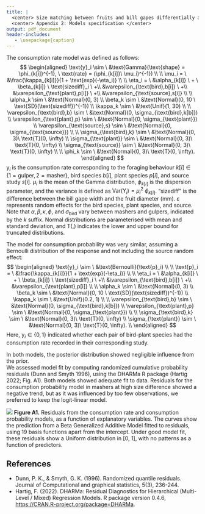 ```yaml
---
title: |
  <center> Size matching between fruits and bill gapes differentially affects gulper and masher frugivorous birds </center>
  <center> Appendix 2: Models specification </center>
output: pdf_document
header-includes:
   - \usepackage{caption}
---
```


The consumption rate model was defined as follows:  
$$
\begin{aligned}
\text{y}_i \sim \ &\text{Gamma}(\text{shape} = \phi_{k[i]}^{-1}, \ \text{rate} = (\phi_{k[i]}\ \mu_i)^{-1}) \\
\\
\mu_i = \ &\frac{\kappa_{k[i]}}{1 + \text{exp}(-\eta_i)} \\
\\
\eta_i = \ &\alpha_{k[i]} \ + \ \beta_{k[i]} \ \text{sizediff}_i \ +\\
&\varepsilon_{\text{bird},b[i]} \ +\\
&\varepsilon_{\text{plant},p[i]} \ +\\ 
&\varepsilon_{\text{source},s[i]} \\
\\
\alpha_k \sim \ &\text{Normal}(0, 3) \\
\beta_k \sim \ &\text{Normal}(0, 10 \ \text{SD}(\text{sizediff})^{-1}) \\
\kappa_k \sim \ &\text{Unif}(1, 30) \\
\\
\varepsilon_{\text{bird},b} \sim \ &\text{Normal}(0, \sigma_{\text{bird},k[b]}) \\
\varepsilon_{\text{plant},p} \sim \ &\text{Normal}(0, \sigma_{\text{plant}}) \\
\varepsilon_{\text{source},s} \sim \ &\text{Normal}(0, \sigma_{\text{source}}) \\
\\
\sigma_{\text{bird},k} \sim \ &\text{Normal}(0, 3)\ \text{T}(0, \infty) \\
\sigma_{\text{plant}} \sim \ &\text{Normal}(0, 3)\ \text{T}(0, \infty) \\
\sigma_{\text{source}} \sim \ &\text{Normal}(0, 3)\ \text{T}(0, \infty) \\
\\
\phi_k \sim \ &\text{Normal}(0, 3)\ \text{T}(0, \infty).
\end{aligned}
$$
$\text{y}_i$ is the consumption rate corresponding to the foraging behaviour $k[i] \in \{1 = \text{gulper}, 2 = \text{masher}\}$, bird species $b[i]$, plant species $p[i]$, and source study $s[i]$. $\mu_i$ is the mean of the Gamma distribution, $\phi_{k[i]}$ is the dispersion parameter, and the variance is defined as $\text{Var}(\text{Y}_i) = \mu_i^2 \ \phi_{k[i]}$. "sizediff" is the difference between the bill gape width and the fruit diameter (mm). $\varepsilon$ represents random effects for the bird species, plant species, and source. Note that $\alpha, \beta, \kappa, \phi,\ \text{and}\  \sigma_{\text{bird}}$ vary between mashers and gulpers, indicated by the $k$ suffix. Normal distributions are parameterised with mean and standard deviation, and T(,) indicates the lower and upper bound for truncated distributions.  
  
The model for consumption probability was very similar, assuming a Bernoulli distribution of the response and not including the source random effect:
$$
\begin{aligned}
\text{y}_i \sim \ &\text{Bernoulli}(\text{p}_i) \\
\\
\text{p}_i = \ &\frac{\kappa_{k[i]}}{1 + \text{exp}(-\eta_i)} \\
\\
\eta_i = \ &\alpha_{k[i]} \ + \ \beta_{k[i]} \ \text{sizediff}_i \ +\\
&\varepsilon_{\text{bird},b[i]} \ +\\
&\varepsilon_{\text{plant},p[i]} \\ 
\\
\alpha_k \sim \ &\text{Normal}(0, 3) \\
\beta_k \sim \ &\text{Normal}(0, 10 \ \text{SD}(\text{sizediff})^{-1}) \\
\kappa_k \sim \ &\text{Unif}(0.2, 1) \\
\\
\varepsilon_{\text{bird},b} \sim \ &\text{Normal}(0, \sigma_{\text{bird},k[b]}) \\
\varepsilon_{\text{plant},p} \sim \ &\text{Normal}(0, \sigma_{\text{plant}}) \\
\\
\sigma_{\text{bird},k} \sim \ &\text{Normal}(0, 3)\ \text{T}(0, \infty) \\
\sigma_{\text{plant}} \sim \ &\text{Normal}(0, 3)\ \text{T}(0, \infty). \\
\end{aligned}
$$
Here, $\text{y}_i \in \{0, 1 \}$ indicated whether each pair of bird-plant species had the consumption rate recorded in their corresponding study.  
  
In both models, the posterior distribution showed negligible influence from the prior.  
We assessed model fit by computing randomized cumulative probability residuals (Dunn and Smyth 1996), using the DHARMa R package (Hartig 2022; Fig. A1). Both models showed adequate fit to data. Residuals for the consumption probability model in mashers at high size difference showed a negative trend, but as it was influenced by too few observations, we preferred to keep the logit-linear model.  
  
\newpage
![](/home/ivan/Insync/Colaboraciones/Redotobaiasu-sama ineteracusionesu/redoto_birdo_sama/figures/residuals_both.png) 
**Figure A1.** Residuals from the consumption rate and consumption probability models, as a function of explanatory variables. The curves show the prediction from a Beta Generalized Additive Model fitted to residuals, using 19 basis functions apart from the intercept. Under good model fit, these residuals show a Uniform distribution in [0, 1], with no patterns as a function of predictors.
\newpage
  
## References
  
* Dunn, P. K., & Smyth, G. K. (1996). Randomized quantile residuals. Journal of Computational and graphical statistics, 5(3), 236-244.  
* Hartig, F. (2022). DHARMa: Residual Diagnostics for Hierarchical (Multi-Level / Mixed) Regression Models. R package version 0.4.6, <https://CRAN.R-project.org/package=DHARMa>.  